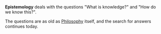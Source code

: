 '''Epistemology''' deals with the questions "What is knowledge?" and "How do we know this?".

The questions are as old as [[Philosophy]] itself, and the search for answers continues today.